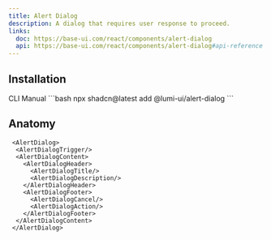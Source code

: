 ```yaml
---
title: Alert Dialog
description: A dialog that requires user response to proceed.
links:
  doc: https://base-ui.com/react/components/alert-dialog
  api: https://base-ui.com/react/components/alert-dialog#api-reference
---
```


<ComponentPreview name="alert-dialog-demo" />

## Installation

<CodeTabs>
  <TabsList>
    <TabsTrigger value="cli">CLI</TabsTrigger>
    <TabsTrigger value="manual">Manual</TabsTrigger>
  </TabsList>

  <TabsContent value="cli">
    ```bash
    npx shadcn@latest add @lumi-ui/alert-dialog
    ```
  </TabsContent>

  <TabsContent value="manual">
    <Steps>
      <Step title="Copy and paste the following code into your project.">
        <ComponentSourceCode name="alert-dialog" title="alert-dialog.tsx" collapsible/>
      </Step>
    </Steps>
  </TabsContent>
</CodeTabs>


## Anatomy

```tsx
 <AlertDialog>
  <AlertDialogTrigger/>
  <AlertDialogContent>
    <AlertDialogHeader>
      <AlertDialogTitle/>
      <AlertDialogDescription/>
    </AlertDialogHeader>
    <AlertDialogFooter>
      <AlertDialogCancel/>
      <AlertDialogAction/>
    </AlertDialogFooter>
  </AlertDialogContent>
 </AlertDialog>
```
